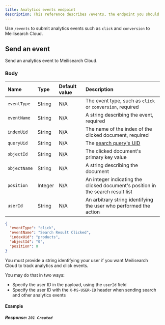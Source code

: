 ```yaml
---
title: Analytics events endpoint
description: This reference describes /events, the endpoint you should use to submit analytics events to Meilisearch Cloud. It also describes the accepted event objects and the data you must include in them.
---
```



Use `/events` to submit analytics events such as `click` and `conversion` to Meilisearch Cloud.

## Send an event

<RouteHighlighter method="POST" path="/events" />

Send an analytics event to Meilisearch Cloud.

### Body

| Name          | Type            | Default value | Description                                                                     |
| :------------ | :-------------- | :------------ | :------------------------------------------------------------------------------ |
| `eventType`   | String          | N/A           | The event type, such as `click` or `conversion`, required                       |
| `eventName`   | String          | N/A           | A string describing the event, required                                         |
| `indexUid`    | String          | N/A           | The name of the index of the clicked document, required                         |
| `queryUid`    | String          | N/A           | The [search query's UID](/reference/api/overview#search-metadata)               |
| `objectId`    | String          | N/A           | The clicked document's primary key value                                        |
| `objectName`  | String          | N/A           | A string describing the document                                                |
| `position`    | Integer         | N/A           | An integer indicating the clicked document's position in the search result list |
| `userId`      | String          | N/A           | An arbitrary string identifying the user who performed the action               |

```json
{
  "eventType": "click",
  "eventName": "Search Result Clicked",
  "indexUid": "products",
  "objectId": "0",
  "position": 0
}
```

<Note>
You must provide a string identifying your user if you want Meilisearch Cloud to track analytics and click events.

You may do that in two ways:

- Specify the user ID in the payload, using the `userId` field
- Specify the user ID with the `X-MS-USER-ID` header when sending search and other analytics events
</Note>

#### Example

<CodeSamplesAnalyticsEventClick />

##### Response: `201 Created`
